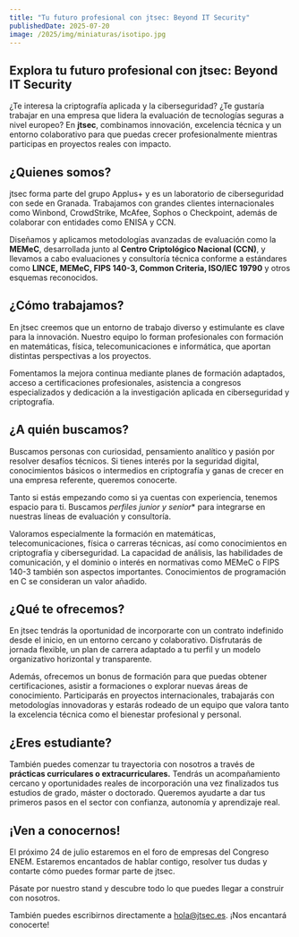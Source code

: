 ```yaml
---
title: "Tu futuro profesional con jtsec: Beyond IT Security"
publishedDate: 2025-07-20
image: /2025/img/miniaturas/isotipo.jpg
---
```


## Explora tu futuro profesional con jtsec: Beyond IT Security

¿Te interesa la criptografía aplicada y la ciberseguridad? ¿Te gustaría trabajar en una empresa que lidera la evaluación de tecnologías 
seguras a nivel europeo? En **jtsec**, combinamos innovación, excelencia técnica y un entorno colaborativo para que puedas crecer profesionalmente 
mientras participas en proyectos reales con impacto.


## ¿Quienes somos?

jtsec forma parte del grupo Applus+ y es un laboratorio de ciberseguridad con sede en Granada. Trabajamos con grandes clientes internacionales 
como Winbond, CrowdStrike, McAfee, Sophos o Checkpoint, además de colaborar con entidades como ENISA y CCN.

Diseñamos y aplicamos metodologías avanzadas de evaluación como la **MEMeC**, desarrollada junto al **Centro Criptológico Nacional (CCN)**, y 
llevamos a cabo evaluaciones y consultoría técnica conforme a estándares como **LINCE, MEMeC, FIPS 140-3, Common Criteria, 
ISO/IEC 19790** y otros esquemas reconocidos.


## ¿Cómo trabajamos?

En jtsec creemos que un entorno de trabajo diverso y estimulante es clave para la innovación. Nuestro equipo lo forman profesionales con 
formación en matemáticas, física, telecomunicaciones e informática, que aportan distintas perspectivas a los proyectos.

Fomentamos la mejora continua mediante planes de formación adaptados, acceso a certificaciones profesionales, asistencia a congresos 
especializados y dedicación a la investigación aplicada en ciberseguridad y criptografía.


## ¿A quién buscamos?

Buscamos personas con curiosidad, pensamiento analítico y pasión por resolver desafíos técnicos. Si tienes interés por la seguridad 
digital, conocimientos básicos o intermedios en criptografía y ganas de crecer en una empresa referente, queremos conocerte.

Tanto si estás empezando como si ya cuentas con experiencia, tenemos espacio para ti. Buscamos *perfiles junior y senior** para 
integrarse en nuestras líneas de evaluación y consultoría.

Valoramos especialmente la formación en matemáticas, telecomunicaciones, física o carreras técnicas, así como conocimientos 
en criptografía y ciberseguridad. La capacidad de análisis, las habilidades de comunicación, y el dominio o interés en 
normativas como MEMeC o  FIPS 140-3 también son aspectos importantes. Conocimientos de programación en C se consideran 
un valor añadido.


## ¿Qué te ofrecemos?

En jtsec tendrás la oportunidad de incorporarte con un contrato indefinido desde el inicio, en un entorno cercano y 
colaborativo. Disfrutarás de jornada flexible, un plan de carrera adaptado a tu perfil y un modelo organizativo 
horizontal y transparente.

Además, ofrecemos un bonus de formación para que puedas obtener certificaciones, asistir a formaciones o 
explorar nuevas áreas de conocimiento. Participarás en proyectos internacionales, trabajarás con metodologías 
innovadoras y estarás rodeado de un equipo que valora tanto la excelencia técnica como el bienestar profesional y personal.


## ¿Eres estudiante?

También puedes comenzar tu trayectoria con nosotros a través de **prácticas curriculares o extracurriculares.** Tendrás un 
acompañamiento cercano y oportunidades reales de incorporación una vez finalizados tus estudios de grado, máster o 
doctorado. Queremos ayudarte a dar tus primeros pasos en el sector con confianza, autonomía y aprendizaje real.


## ¡Ven a conocernos!

El próximo 24 de julio estaremos en el foro de empresas del Congreso ENEM. Estaremos encantados de hablar contigo, 
resolver tus dudas y contarte cómo puedes formar parte de jtsec. 

Pásate por nuestro stand y descubre todo lo que puedes llegar a construir con nosotros.

También puedes escribirnos directamente a hola@jtsec.es. ¡Nos encantará conocerte!

